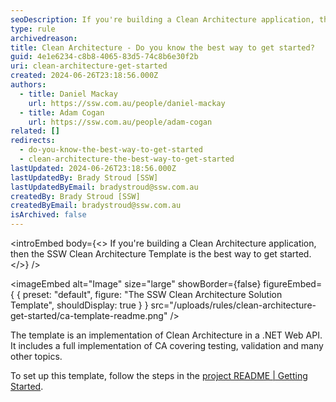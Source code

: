 ```yaml
---
seoDescription: If you're building a Clean Architecture application, then the SSW Clean Architecture Template is the best way to get started.
type: rule
archivedreason:
title: Clean Architecture - Do you know the best way to get started?
guid: 4e1e6234-c8b8-4065-83d5-74c8b6e30f2b
uri: clean-architecture-get-started
created: 2024-06-26T23:18:56.000Z
authors:
  - title: Daniel Mackay
    url: https://ssw.com.au/people/daniel-mackay
  - title: Adam Cogan
    url: https://ssw.com.au/people/adam-cogan
related: []
redirects:
  - do-you-know-the-best-way-to-get-started
  - clean-architecture-the-best-way-to-get-started
lastUpdated: 2024-06-26T23:18:56.000Z
lastUpdatedBy: Brady Stroud [SSW]
lastUpdatedByEmail: bradystroud@ssw.com.au
createdBy: Brady Stroud [SSW]
createdByEmail: bradystroud@ssw.com.au
isArchived: false
---
```


<introEmbed
  body={<>
If you're building a Clean Architecture application, then the SSW Clean Architecture Template is the best way to get started.
  </>}
/>

<imageEmbed
  alt="Image"
  size="large"
  showBorder={false}
  figureEmbed={ {
    preset: "default",
    figure: "The SSW Clean Architecture Solution Template",
    shouldDisplay: true
  } }
  src="/uploads/rules/clean-architecture-get-started/ca-template-readme.png"
/>

The template is an implementation of Clean Architecture in a .NET Web API. It includes a full implementation of CA covering testing, validation and many other topics.

To set up this template, follow the steps in the [project README | Getting Started](https://github.com/SSWConsulting/SSW.CleanArchitecture?tab=readme-ov-file#-getting-started).
